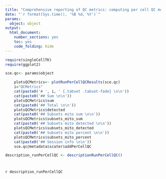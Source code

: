 ```yaml
---
title: "Comprehensive reporting of QC metrics: computing per cell QC metrics usind addPerCellQC"
date: "`r format(Sys.time(), '%B %d, %Y')`"
params: 
  object: object
output:
  html_document:
    number_sections: yes
    toc: yes
    code_folding: hide
---
```


```r
require(singleCellTK)
require(ggplot2)
```

```r
sce.qc<- params$object
```

```r
    plotsQCMetrics<- plotRunPerCellQCResults(sce.qc)
    i="QCMetrics"
    cat(paste0('# ', i, ' {.tabset .tabset-fade} \n\n'))
    cat(paste0('## Sum \n\n'))
    plotsQCMetrics$sum
    cat(paste0('## Total \n\n'))
    plotsQCMetrics$detected
    cat(paste0('## Subsets mito sum \n\n'))
    plotsQCMetrics$subsets_mito_sum
    cat(paste0('## Subsets mito detected \n\n'))
    plotsQCMetrics$subsets_mito_detected
    cat(paste0('## Subsets mito percent \n\n'))
    plotsQCMetrics$subsets_mito_percent
    cat(paste0('## Session info \n\n'))
    sce.qc@metadata$scater$addPerCellQC
```

```r
description_runPerCellQC <- descriptionRunPerCellQC()
```
# {.unlisted .unnumbered .toc-ignore}
`r description_runPerCellQC`
